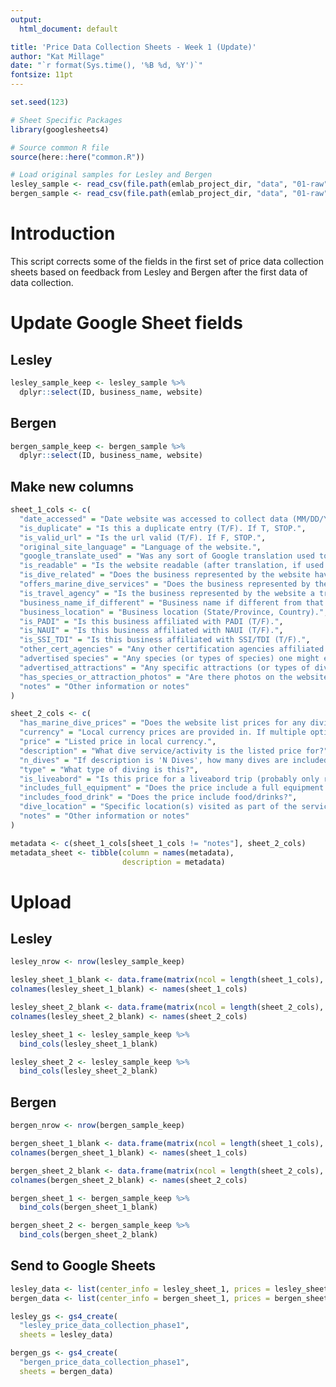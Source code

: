 ```yaml
---
output:
  html_document: default

title: 'Price Data Collection Sheets - Week 1 (Update)'
author: "Kat Millage"
date: "`r format(Sys.time(), '%B %d, %Y')`"
fontsize: 11pt
---
```


```r
set.seed(123)

# Sheet Specific Packages
library(googlesheets4)

# Source common R file
source(here::here("common.R"))

# Load original samples for Lesley and Bergen
lesley_sample <- read_csv(file.path(emlab_project_dir, "data", "01-raw", "prices", "lesley_sample_week1.csv"))
bergen_sample <- read_csv(file.path(emlab_project_dir, "data", "01-raw", "prices", "bergen_sample_week1.csv"))
```

# Introduction

This script corrects some of the fields in the first set of price data collection sheets based on feedback from Lesley and Bergen after the first data of data collection.

# Update Google Sheet fields

## Lesley

```r
lesley_sample_keep <- lesley_sample %>%
  dplyr::select(ID, business_name, website)
```

## Bergen

```r
bergen_sample_keep <- bergen_sample %>%
  dplyr::select(ID, business_name, website)
```

## Make new columns

```r
sheet_1_cols <- c(
  "date_accessed" = "Date website was accessed to collect data (MM/DD/YY).",
  "is_duplicate" = "Is this a duplicate entry (T/F). If T, STOP.",
  "is_valid_url" = "Is the url valid (T/F). If F, STOP.",
  "original_site_language" = "Language of the website.",
  "google_translate_used" = "Was any sort of Google translation used to make the website readable (T/F).",
  "is_readable" = "Is the website readable (after translation, if used - T/F). If F, STOP.",
  "is_dive_related" = "Does the business represented by the website have anything to do with SCUBA diving (T/F). If F, STOP.",
  "offers_marine_dive_services" = "Does the business represented by the website offer any dive trips or services in the ocean (T/F). If F, STOP.",
  "is_travel_agency" = "Is the business represented by the website a travel agency (T/F).",
  "business_name_if_different" = "Business name if different from that already provided.",
  "business_location" = "Business location (State/Province, Country).",
  "is_PADI" = "Is this business affiliated with PADI (T/F).",
  "is_NAUI" = "Is this business affiliated with NAUI (T/F).",
  "is_SSI_TDI" = "Is this business affiliated with SSI/TDI (T/F).",
  "other_cert_agencies" = "Any other certification agencies affiliated with this business.",
  "advertised species" = "Any species (or types of species) one might expect to see when diving with this business.",
  "advertised_attractions" = "Any specific attractions (or types of diving) related to marine diving one might expect to encounter when diving with this business.",
  "has_species_or_attraction_photos" = "Are there photos on the website from which we could infer species or attractions?",
  "notes" = "Other information or notes"
)

sheet_2_cols <- c(
  "has_marine_dive_prices" = "Does the website list prices for any diving activities in the ocean (T/F). If F, STOP.",
  "currency" = "Local currency prices are provided in. If multiple options are given for the same services, pick one.",
  "price" = "Listed price in local currency.",
  "description" = "What dive service/activity is the listed price for?",
  "n_dives" = "If description is 'N Dives', how many dives are included in the price?",
  "type" = "What type of diving is this?",
  "is_liveabord" = "Is this price for a liveabord trip (probably only relevant for boat dives).",
  "includes_full_equipment" = "Does the price include a full equipment rental?",
  "includes_food_drink" = "Does the price include food/drinks?",
  "dive_location" = "Specific location(s) visited as part of the service/activity.",
  "notes" = "Other information or notes"
)

metadata <- c(sheet_1_cols[sheet_1_cols != "notes"], sheet_2_cols)
metadata_sheet <- tibble(column = names(metadata),
                         description = metadata)
```

# Upload

## Lesley

```r
lesley_nrow <- nrow(lesley_sample_keep)

lesley_sheet_1_blank <- data.frame(matrix(ncol = length(sheet_1_cols), nrow = lesley_nrow))
colnames(lesley_sheet_1_blank) <- names(sheet_1_cols)

lesley_sheet_2_blank <- data.frame(matrix(ncol = length(sheet_2_cols), nrow = lesley_nrow))
colnames(lesley_sheet_2_blank) <- names(sheet_2_cols)

lesley_sheet_1 <- lesley_sample_keep %>%
  bind_cols(lesley_sheet_1_blank)

lesley_sheet_2 <- lesley_sample_keep %>%
  bind_cols(lesley_sheet_2_blank)
```

## Bergen

```r
bergen_nrow <- nrow(bergen_sample_keep)

bergen_sheet_1_blank <- data.frame(matrix(ncol = length(sheet_1_cols), nrow = bergen_nrow))
colnames(bergen_sheet_1_blank) <- names(sheet_1_cols)

bergen_sheet_2_blank <- data.frame(matrix(ncol = length(sheet_2_cols), nrow = bergen_nrow))
colnames(bergen_sheet_2_blank) <- names(sheet_2_cols)

bergen_sheet_1 <- bergen_sample_keep %>%
  bind_cols(bergen_sheet_1_blank)

bergen_sheet_2 <- bergen_sample_keep %>%
  bind_cols(bergen_sheet_2_blank)
```

## Send to Google Sheets

```r
lesley_data <- list(center_info = lesley_sheet_1, prices = lesley_sheet_2, metadata = metadata_sheet)
bergen_data <- list(center_info = bergen_sheet_1, prices = bergen_sheet_2, metadata = metadata_sheet)

lesley_gs <- gs4_create(
  "lesley_price_data_collection_phase1",
  sheets = lesley_data)

bergen_gs <- gs4_create(
  "bergen_price_data_collection_phase1",
  sheets = bergen_data)

```

